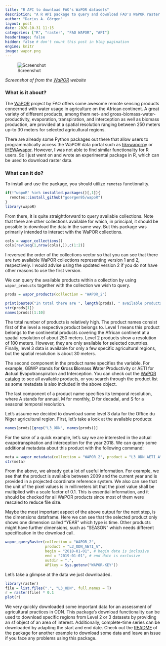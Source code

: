 ```yaml
---
title: "R API to download FAO's WaPOR datasets"
description: "A R API package to query and download FAO's WaPOR raster datasets."
author: "Darius A. Görgen"
layout: post
date: 2020-10-31 11:15
categories: ["R", "raster", "FAO WAPOR", "API"]
headerImage: false
hidden: false # don't count this post in blog pagination
engine: knitr
image: wapor.png
---
```


![Screenshot](wapor.png)

*Screenshot of from the [WaPOR](https://wapor.apps.fao.org/home/WAPOR_2/1) website*

### What is it about?

The [WaPOR](https://wapor.apps.fao.org/home/WAPOR_2/1) project by FAO offers some 
awesome remote sensing products concerned with water usage in agriculture on the 
African continent. A great variety of different products, among them net- and 
gross-biomass-water-productivity, evaporation, transpiration, and interception as 
well as biomass production, are provided at a spatial resolution ranging between 
250 meters up-to 30 meters for selected agricultural regions. 

There are already some Python packages out there that allow users to programmatically
access the WaPOR data portal such as [hkvwaporpy](https://github.com/HKV-products-services/hkvwaporpy) 
or [IHEWAwapor](https://github.com/wateraccounting/IHEWAwapor). However, I was not
able to find similar functionality for R users. So I just went on and wrote an
experimental package in R, which can be used to download raster data.

### What can it do?

To install and use the package, you should utilize `remotes` functionality.

```r
if(!"wapoR" %in% installed.packages()[,1]){
  remotes::install_github("goergen95/wapoR")
}
library(wapoR)
```

From there, it is quite straightforward to query available collections. Note that
there are other collections available for which, in principal, it should be possible
to download the data in the same way. But this package was primarily intended to
interact with the WaPOR collections.

```r
cols = wapor_collections()
cols[rev(seq(1,nrow(cols),)),c(1:2)]
```

I reversed the order of the collections vector so that you can see that there
are two available WaPOR collections representing version 1 and 2, respectively.
I would advise using the updated version 2 if you do not have other reasons
to use the first version.

We can query the available products within a collection by using `wapor_products`
together with the collection we wish to query.

```r
prods = wapor_products(collection = "WAPOR_2")

print(paste0("In total there are ", length(prods), " available products in the WAPOR_2 collection."))
str(prods[1])
names(prods)[1:10]
```
The total number of products is relatively high. The product names consist first of
the level a respective product belongs to. Level 1 means this product belongs to the
continental products covering the African continent at a spatial resolution of about 
250 meters. Level 2 products show a resolution of 100 meters. However, they are
only available for selected countries. Finally, level 3 data is available for only
a few specific agricultural regions, but the spatial resolution is about 30 meters. 

The second component in the product name specifies the variable. For example, 
GBWP stands for **G**ross **B**iomass **W**ater **P**roductivity or AETI for
**A**ctual **E**vapo**t**ranspiraton and **I**nterception. You can check out the
[WaPOR catalog](https://wapor.apps.fao.org/catalog/WAPOR_2/1) to see all available products, or you search through the 
product list as some metadata is also included in the above object.

The last component of a product name specifies its temporal resolution, where A stands
for annual, M for monthly, D for decadal, and S for a seasonal temporal resolution.

Let's assume we decided to download some level 3 data for the Office du Niger agricultural region.
First, let's take a look at the available products:

```r
names(prods)[grep("L3_ODN", names(prods))]
```
For the sake of a quick example, let's say we are interested in the actual
evapotranspiration and interception for the year 2018. We can query some additional
metadata about this product with the following command:

```r
meta = wapor_metadata(collection = "WAPOR_2", product = "L3_ODN_AETI_A")
str(meta)
```
From the above, we already get a lot of useful information. For example, we see that
the product is available between 2009 and the current year and is provided in 
a projected coordinate reference system. We also can see that the unit of the pixel
values is in millimeters bit that the pixel value shall be multiplied with a scale
factor of 0.1. This is essential information, and it should be checked for all 
WaPOR products since most of them were rescaled to reduce file size. 

Maybe the most important aspect of the above output for the next step, 
is the dimensions dataframe. Here we can see that the selected product only shows
one dimension called "YEAR" which type is time. Other products
might have further dimensions, such as "SEASON" which needs different specification
in the download call.

```r
wapor_queryRaster(collection = "WAPOR_2",
                  product = "L3_ODN_AETI_A",
                  begin = "2018-01-01", # begin date is inclusive
                  end = "2019-01-01", # end date is exclusive
                  outdir = ".",
                  APIkey = Sys.getenv("WAPOR-KEY")) 
```
Let's take a glimpse at the data we just downloaded.

```r
library(raster)
file = list.files(".", "L3_ODN", full.names = T)
r = raster(file) * 0.1
plot(r)
```

We very quickly downloaded some important data for an assessment of agricultural
practices in ODN. This package's download functionality can be used to 
download specific regions from Level 2 or 3 datasets by providing an sf object
of an area of interest. Additionally, complete-time series can be downloaded by
adapting the start and end date. Check out the [README](https://github.com/goergen95/wapoR) of the package for another
example to download some data and leave an issue if you face any problems using
this package. 


